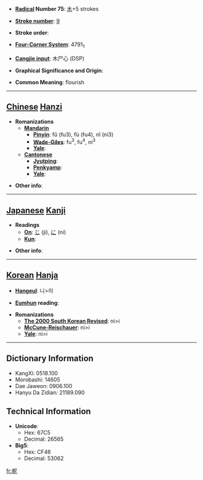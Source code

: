 * '''[[Wiktionary:Chinese radical index| Radical]] Number 75''': [[Wiktionary:Chinese radical index 木|木]]+5 strokes

* '''[[Wiktionary:Chinese total strokes index|Stroke number]]''': [[Wiktionary:Chinese total strokes index 9|9]]

* '''Stroke order''': 

* '''[[Wiktionary:Chinese four corner index|Four-Corner System]]''': 4791<sub>1</sub>

* '''[[Wiktionary:Chinese Cangjie index|Cangjie input]]''': 木尸心 (DSP)

* '''Graphical Significance and Origin''': 

* '''Common Meaning''': flourish

----

== [[Chinese]] [[Hanzi]] ==

* '''Romanizations'''
** '''[[Mandarin]]'''
*** '''[[Pinyin]]''': fǔ (fu3), fù (fu4), nǐ (ni3)
*** '''[[Wade-Giles]]''': fu<sup>3</sup>, fu<sup>4</sup>, ni<sup>3</sup>
*** '''[[Yale]]''': 
** '''[[Cantonese]]'''
*** '''[[Jyutping]]''':
*** '''[[Penkyamp]]''': 
*** '''[[Yale]]''': 

* '''Other info''': 

----

== [[Japanese]] [[Kanji]] ==

* '''Readings'''
** '''[[On]]''': [[じ]] (ji), [[に]] (ni)
** '''[[Kun]]''': 

* '''Other info''':  

----

== [[Korean]] [[Hanja]] ==

* '''[[Hangeul]]''': 니>이

* '''[[Eumhun]] reading''': 

* '''Romanizations'''
** '''[[The 2000 South Korean Revised Romanization|The 2000 South Korean Revised]]''': ni>i
** '''[[McCune-Reischauer]]''': ni>i
** '''[[Yale]]''': ni>i

----

== Dictionary Information ==

* KangXi: 0518.100
* Morobashi: 14605
* Dae Jaweon: 0906.100
* Hanyu Da Zidian: 21189.090

== Technical Information ==

* '''Unicode''':
** Hex: 67C5
** Decimal: 26565
* '''Big5''':
** Hex: CF46
** Decimal: 53062

[[fr:柅]]